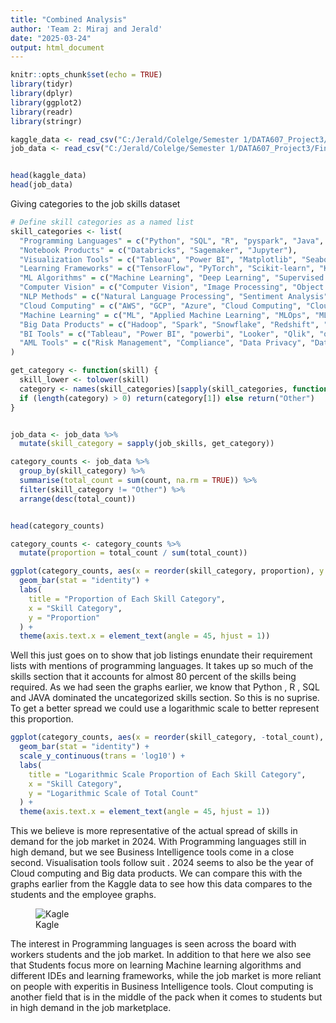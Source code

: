 ```yaml
---
title: "Combined Analysis"
author: 'Team 2: Miraj and Jerald'
date: "2025-03-24"
output: html_document
---
```


```r
knitr::opts_chunk$set(echo = TRUE)
library(tidyr)
library(dplyr)
library(ggplot2)
library(readr)
library(stringr)
```


```r
kaggle_data <- read_csv("C:/Jerald/Colelge/Semester 1/DATA607_Project3/Final_counts_KaggleSurvey.csv", )  
job_data <- read_csv("C:/Jerald/Colelge/Semester 1/DATA607_Project3/Final_counts_Asaniczka2024.csv", n_max = 300)


head(kaggle_data)
head(job_data)


```


Giving categories to the job skills dataset 


```r
# Define skill categories as a named list
skill_categories <- list(
  "Programming Languages" = c("Python", "SQL", "R", "pyspark", "Java", "nosql", "Scala" , "numpy", "mysql", "pandas", "JavaScript", "kafka", "C\\+\\+", "C#", "MATLAB", "Go", "Bash", "PL/SQL", "TSQL"),
  "Notebook Products" = c("Databricks", "Sagemaker", "Jupyter"),
  "Visualization Tools" = c("Tableau", "Power BI", "Matplotlib", "Seaborn", "Looker", "Dashboards", "Data Storytelling", "Visualization"),
  "Learning Frameworks" = c("TensorFlow", "PyTorch", "Scikit-learn", "Keras", "XGBoost", "MLflow", "Spacy", "NLTK"),
  "ML Algorithms" = c("Machine Learning", "Deep Learning", "Supervised Learning", "Unsupervised Learning", "Reinforcement Learning", "Neural Networks", "Generative AI", "Large Language Models", "Machine Learning Algorithms", "Classification", "Clustering", "Regression", "Decision Trees", "Anomaly Detection", "Recommender Systems", "Time Series Analysis", "Causal Inference", "Predictive Modeling", "Applied Machine Learning", "Feature Engineering", "Optimization"),
  "Computer Vision" = c("Computer Vision", "Image Processing", "Object Detection", "Image Segmentation", "GANs", "Image Classification", "Image Recognition", "Speech Recognition", "Text Summarization", "Augmented Reality", "Virtual Reality", "3D Printing", "Drones"),
  "NLP Methods" = c("Natural Language Processing", "Sentiment Analysis", "Named Entity Recognition", "Text Summarization", "Spacy", "NLTK", "Transformers", "Speech Recognition"),
  "Cloud Computing" = c("AWS", "GCP", "Azure", "Cloud Computing", "Cloud Technologies", "Cloud Platforms", "Kubernetes", "Docker", "Terraform", "Helm", "CI/CD", "Cloud Services", "Serverless Computing", "Active Directory"),
  "Machine Learning" = c("ML", "Applied Machine Learning", "MLOps", "MLflow", "Model Deployment", "Experiment Design", "Data Science"),
  "Big Data Products" = c("Hadoop", "Spark", "Snowflake", "Redshift", "BigQuery", "Presto", "Athena", "Databricks", "Apache Spark", "Spark Streaming", "Storm", "EMR", "HBase", "Pig", "MapReduce", "Big Data Technologies"),
  "BI Tools" = c("Tableau", "Power BI", "powerbi", "Looker", "Qlik", "oracle", "Google Analytics", "Agile", "Sas", "SAP", "Data mining", "Data warehousing", "ETL", "Project Management", "SSRS", "Statistics", "Informatica", "Salesforce"),
  "AML Tools" = c("Risk Management", "Compliance", "Data Privacy", "Data Security")
)
```


```r
get_category <- function(skill) {
  skill_lower <- tolower(skill)
  category <- names(skill_categories)[sapply(skill_categories, function(skills) any(grepl(paste(tolower(skills), collapse = "|"), skill_lower)))]
  if (length(category) > 0) return(category[1]) else return("Other")
}


job_data <- job_data %>%
  mutate(skill_category = sapply(job_skills, get_category))

category_counts <- job_data %>%
  group_by(skill_category) %>%
  summarise(total_count = sum(count, na.rm = TRUE)) %>%
  filter(skill_category != "Other") %>%  
  arrange(desc(total_count))


head(category_counts)

```


```r
category_counts <- category_counts %>%
  mutate(proportion = total_count / sum(total_count))

ggplot(category_counts, aes(x = reorder(skill_category, proportion), y = proportion)) +
  geom_bar(stat = "identity") +
  labs(
    title = "Proportion of Each Skill Category",
    x = "Skill Category",
    y = "Proportion"
  ) +
  theme(axis.text.x = element_text(angle = 45, hjust = 1)) 
```


Well this just goes on to show that job listings enundate their requirement lists with mentions of programming languages. It takes up so much of the skills section that it accounts for almost 80 percent of the skills being required. As we had seen the graphs earlier, we know that Python , R , SQL and JAVA dominated the uncategorized skills section. So this is no suprise. To get a better spread we could use a logarithmic scale to better represent this proportion. 

```r
ggplot(category_counts, aes(x = reorder(skill_category, -total_count), y = total_count)) +
  geom_bar(stat = "identity") +
  scale_y_continuous(trans = 'log10') +  
  labs(
    title = "Logarithmic Scale Proportion of Each Skill Category",
    x = "Skill Category",
    y = "Logarithmic Scale of Total Count"
  ) +
  theme(axis.text.x = element_text(angle = 45, hjust = 1))
```
 
 This we believe is more representative of the actual spread of skills in demand for the job market in 2024. With Programming languages still in high demand, but we see Business Intelligence tools come in a close second. Visualisation tools follow suit . 2024 seems to also be the year of Cloud computing and Big data products. We can compare this with the graphs earlier from the Kaggle data to see how this data compares to the students and the employee graphs. 
 
 
![Kagle](./KaggleSurvey.jpg)

The interest in Programming languages is seen across the board with workers students and the job market. In addition to that here we also see that Students focus more on learning Machine learning algorithms and different IDEs and learning frameworks, while the job market is more reliant on people with experitis in Business Intelligence tools. Clout computing is another field that is in the middle of the pack when it comes to students but in high demand in the job marketplace. 
 


